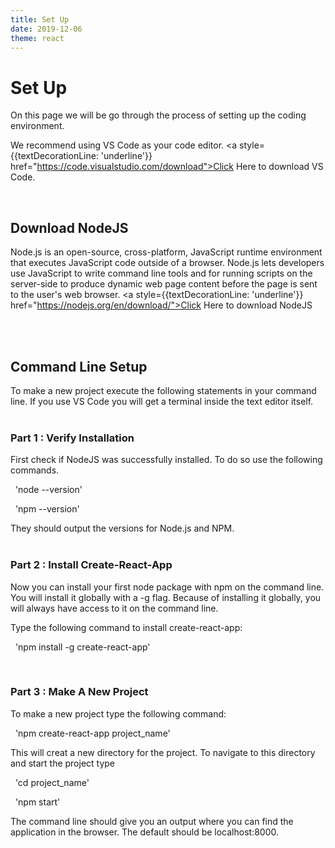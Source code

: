 ```yaml
---
title: Set Up
date: 2019-12-06
theme: react
---
```



# Set Up

On this page we will be go through the process of setting up the coding environment.

We recommend using VS Code as your code editor. <a style={{textDecorationLine: 'underline'}} href="https://code.visualstudio.com/download">Click Here</a>
to download VS Code.

<br/>

## Download NodeJS

Node.js is an open-source, cross-platform, 
JavaScript runtime environment that executes JavaScript code outside of a browser.
Node.js lets developers use JavaScript to write command line tools and for 
running scripts on the server-side to produce 
dynamic web page content before the page is sent to the user's web browser.
<a style={{textDecorationLine: 'underline'}} href="https://nodejs.org/en/download/">Click Here </a>
to download NodeJS <br/><br/>

<br/>

## Command Line Setup

To make a new project execute the following statements in your command line.
If you use VS Code you will get a terminal inside the text editor itself.<br/><br/>

### Part 1 : Verify Installation

First check if NodeJS was successfully installed. To do so use the following commands.

&nbsp; 'node --version'

&nbsp; 'npm --version'

They should output the versions for Node.js and NPM.<br/><br/>


### Part 2 : Install Create-React-App

Now you can install your first node package with npm on the command line. 
You will install it globally with a -g flag. 
Because of installing it globally, you will always have access to it on the command line.

Type the following command to install create-react-app:

&nbsp; 'npm install -g create-react-app'

<br/>

### Part 3 : Make A New Project

To make a new project type the following command:

&nbsp; 'npm create-react-app project_name'

This will creat a new directory for the project. To navigate to this directory
and start the project type

&nbsp; 'cd project_name'

&nbsp; 'npm start'

The command line should give you an output where you can find the application in the browser. 
The default should be localhost:8000. 
